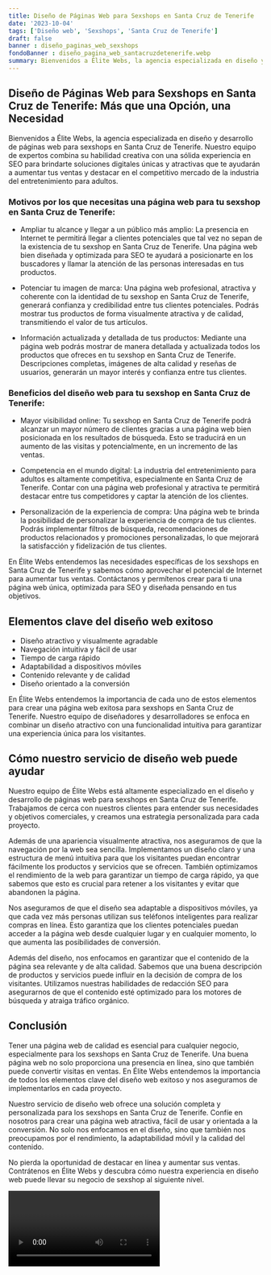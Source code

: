 ```yaml
---
title: Diseño de Páginas Web para Sexshops en Santa Cruz de Tenerife
date: '2023-10-04'
tags: ['Diseño web', 'Sexshops', 'Santa Cruz de Tenerife']
draft: false
banner : diseño_paginas_web_sexshops
fondoBanner : diseño_pagina_web_santacruzdetenerife.webp
summary: Bienvenidos a Élite Webs, la agencia especializada en diseño y desarrollo de páginas web para sexshops en Santa Cruz de Tenerife. Nuestro equipo de expertos combina su habilidad creativa con una sólida experiencia en SEO para brindarte soluciones digitales únicas y atractivas que te ayudarán a aumentar tus ventas y destacar en el competitivo mercado de la industria del entretenimiento para adultos.
---
```


## Diseño de Páginas Web para Sexshops en Santa Cruz de Tenerife: Más que una Opción, una Necesidad

Bienvenidos a Élite Webs, la agencia especializada en diseño y desarrollo de páginas web para sexshops en Santa Cruz de Tenerife. Nuestro equipo de expertos combina su habilidad creativa con una sólida experiencia en SEO para brindarte soluciones digitales únicas y atractivas que te ayudarán a aumentar tus ventas y destacar en el competitivo mercado de la industria del entretenimiento para adultos.

### Motivos por los que necesitas una página web para tu sexshop en Santa Cruz de Tenerife:

- Ampliar tu alcance y llegar a un público más amplio: La presencia en Internet te permitirá llegar a clientes potenciales que tal vez no sepan de la existencia de tu sexshop en Santa Cruz de Tenerife. Una página web bien diseñada y optimizada para SEO te ayudará a posicionarte en los buscadores y llamar la atención de las personas interesadas en tus productos.

- Potenciar tu imagen de marca: Una página web profesional, atractiva y coherente con la identidad de tu sexshop en Santa Cruz de Tenerife, generará confianza y credibilidad entre tus clientes potenciales. Podrás mostrar tus productos de forma visualmente atractiva y de calidad, transmitiendo el valor de tus artículos.

- Información actualizada y detallada de tus productos: Mediante una página web podrás mostrar de manera detallada y actualizada todos los productos que ofreces en tu sexshop en Santa Cruz de Tenerife. Descripciones completas, imágenes de alta calidad y reseñas de usuarios, generarán un mayor interés y confianza entre tus clientes.

### Beneficios del diseño web para tu sexshop en Santa Cruz de Tenerife:

- Mayor visibilidad online: Tu sexshop en Santa Cruz de Tenerife podrá alcanzar un mayor número de clientes gracias a una página web bien posicionada en los resultados de búsqueda. Esto se traducirá en un aumento de las visitas y potencialmente, en un incremento de las ventas.

- Competencia en el mundo digital: La industria del entretenimiento para adultos es altamente competitiva, especialmente en Santa Cruz de Tenerife. Contar con una página web profesional y atractiva te permitirá destacar entre tus competidores y captar la atención de los clientes.

- Personalización de la experiencia de compra: Una página web te brinda la posibilidad de personalizar la experiencia de compra de tus clientes. Podrás implementar filtros de búsqueda, recomendaciones de productos relacionados y promociones personalizadas, lo que mejorará la satisfacción y fidelización de tus clientes.

En Élite Webs entendemos las necesidades específicas de los sexshops en Santa Cruz de Tenerife y sabemos cómo aprovechar el potencial de Internet para aumentar tus ventas. Contáctanos y permítenos crear para ti una página web única, optimizada para SEO y diseñada pensando en tus objetivos.

<GifSeo />

<Cta />

## Elementos clave del diseño web exitoso

- Diseño atractivo y visualmente agradable
- Navegación intuitiva y fácil de usar
- Tiempo de carga rápido
- Adaptabilidad a dispositivos móviles
- Contenido relevante y de calidad
- Diseño orientado a la conversión

En Élite Webs entendemos la importancia de cada uno de estos elementos para crear una página web exitosa para sexshops en Santa Cruz de Tenerife. Nuestro equipo de diseñadores y desarrolladores se enfoca en combinar un diseño atractivo con una funcionalidad intuitiva para garantizar una experiencia única para los visitantes.

## Cómo nuestro servicio de diseño web puede ayudar

Nuestro equipo de Élite Webs está altamente especializado en el diseño y desarrollo de páginas web para sexshops en Santa Cruz de Tenerife. Trabajamos de cerca con nuestros clientes para entender sus necesidades y objetivos comerciales, y creamos una estrategia personalizada para cada proyecto.

Además de una apariencia visualmente atractiva, nos aseguramos de que la navegación por la web sea sencilla. Implementamos un diseño claro y una estructura de menú intuitiva para que los visitantes puedan encontrar fácilmente los productos y servicios que se ofrecen. También optimizamos el rendimiento de la web para garantizar un tiempo de carga rápido, ya que sabemos que esto es crucial para retener a los visitantes y evitar que abandonen la página.

Nos aseguramos de que el diseño sea adaptable a dispositivos móviles, ya que cada vez más personas utilizan sus teléfonos inteligentes para realizar compras en línea. Esto garantiza que los clientes potenciales puedan acceder a la página web desde cualquier lugar y en cualquier momento, lo que aumenta las posibilidades de conversión.

Además del diseño, nos enfocamos en garantizar que el contenido de la página sea relevante y de alta calidad. Sabemos que una buena descripción de productos y servicios puede influir en la decisión de compra de los visitantes. Utilizamos nuestras habilidades de redacción SEO para asegurarnos de que el contenido esté optimizado para los motores de búsqueda y atraiga tráfico orgánico.

## Conclusión

Tener una página web de calidad es esencial para cualquier negocio, especialmente para los sexshops en Santa Cruz de Tenerife. Una buena página web no solo proporciona una presencia en línea, sino que también puede convertir visitas en ventas. En Élite Webs entendemos la importancia de todos los elementos clave del diseño web exitoso y nos aseguramos de implementarlos en cada proyecto.

Nuestro servicio de diseño web ofrece una solución completa y personalizada para los sexshops en Santa Cruz de Tenerife. Confíe en nosotros para crear una página web atractiva, fácil de usar y orientada a la conversión. No solo nos enfocamos en el diseño, sino que también nos preocupamos por el rendimiento, la adaptabilidad móvil y la calidad del contenido.

No pierda la oportunidad de destacar en línea y aumentar sus ventas. Contrátenos en Élite Webs y descubra cómo nuestra experiencia en diseño web puede llevar su negocio de sexshop al siguiente nivel.

<Video />

<CtaBot job='Sexshops' city='Santa Cruz de Tenerife'/>

<Gmaps query='Santa Cruz de Tenerife+españa+maps' />